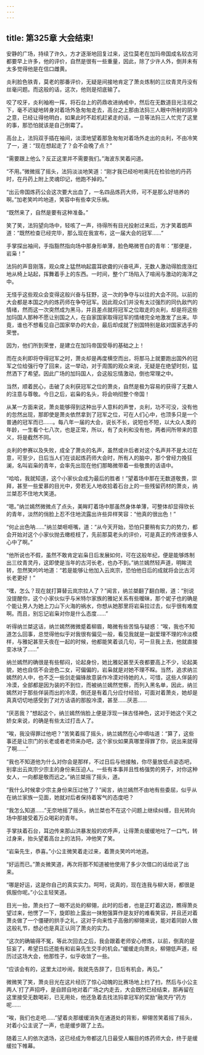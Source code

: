 ```yaml
---
---
---
```

title: 第325章 大会结束!
---



安静的广场，持续了许久，方才逐渐地回复过来，这位莫老在加玛帝国成名较古河都要早上许多，他的评价，自然是很有一些重量，因此，除了少许人外，倒并未有太多觉得他是在信口雌黄。

炎利脸色铁青，莫老的那番评价，无疑是间接地肯定了萧炎炼制的三纹青灵丹没有丝毫问题。而这般的话，这次，他则是彻底输了。

咬了咬牙，炎利袖袍一挥，将石台上的药鼎收进纳戒中，然后在无数道目光注视之下，毫不迟疑地转身对着场外急匆匆走去，高台之上那由法犸三人眼中所射的阴冷之意，已经让得他明白，如果此时不趁机赶紧走的话，一旦等法犸三人忙完了这里的事，那恐怕就该是自己倒霉了。

高台上，法犸双手插在袖间，淡漠地望着那急匆匆对着场外走出的炎利，不由冷笑了一，道：“现在想起走了？会不会晚了点？”

“需要跟上他么？反正这里并不需要我们。”海波东笑着问道。

“不用。”微微摇了摇头，法犸淡淡地笑道：“刚才我已经吩咐奥托在检验他的丹药时，在丹药上附上灵魂印记，他跑不掉的。”

“出云帝国炼药公会这次要大出血了，一名四品炼药大师，可不是那么好培养的啊。”加老笑吟吟地道，笑容中有些幸灾乐祸。

“既然来了，自然是要有这种准备。”

笑了笑，法犸望向场中，轻咳了一声，待得所有目光投射过来后，方才笑着朗声道：“既然检查已经完毕，那么现在我宣布，这一届大会的冠军……”

手掌探出袖间，手指豁然指向场中那身形单薄，脸色略微苍白的青年：“那便是，岩枭！”

法犸的声音刚落，观众席上猛然响起震耳欲聋的兴奋吼声，无数人激动得脸庞涨红地从椅上站起，挥舞着手上的东西。一时间，整个广场陷入了喧闹与激动的海洋之中。

无怪乎这些观众会变得这般兴奋与狂野，这一次的争夺与以往的大会不同。以前的大会都是本国之内的炼药师在争夺冠军。因此观众们并没有太过强烈的同仇敌忾的情绪，然而这一次突然成为黑马，并且差点就将冠军之位取走的炎利，却是将这些加玛国人那种不愿让别国之人，在自家国家取得冠军的情绪完全地激发了出来。毕竟，谁也不想看见自己国家举办的大会，最后却成就了别国特别是敌对国家选手的荣誉。

因为，他们所到荣誉，是建立在加玛帝国受辱的基础之上！

而在炎利即将夺得冠军之时，萧炎却是再度横空而出，将那马上就要跑出国外的冠军之位给强行夺了回来，这一举动，对于周围的观众来说，无疑是在绝望时刻，猛然洒下了希望。因此广场的加玛国人，会这般忘情激动，倒也常理之中。

当然，顺着民心，击破了炎利获冠军之位的萧炎，自然是极为容易的获得了无数人的注意与尊敬。今日之后，岩枭的名头，将会响彻整个帝国！

从某一方面来说，萧炎能够得到这种出乎人意料的声誉，炎利，功不可没，没有他的忽然出现，那即使是萧炎依然拿到了冠军之位，可在人们心中，也顶多只是一个普通的冠军而已……。每八年一届的大会，说长不长，说短也不短，以大众人类的年龄，一生看个七八次，也是正常，所以，有了炎利和没有他，两者间所带来的意义，将是截然不同。

炎利的参赛以及失败，成全了萧炎的名声，虽然或许后者对这个名声并不是太过在意，可至少，日后当人们在谈起炼药师大会时，所有人的脑中，那个曾经力挽狂澜，名叫岩枭的青年，会率先出现在他们那略微带着一些敬畏的话语中。

“哈哈，我就知道，这个小家伙会成为最后的胜者！”望着场中那在无数道敬畏，崇拜，甚至一些爱慕的目光中，旁若无人地收拾着石台上的一些残留药材的萧炎，纳兰桀忍不住地大笑道。

“嗯。”纳兰嫣然微微点了点头，美眸盯着场中那虽然身体单薄，可整体却显得欣长的青年，淡然的俏脸上忍不住地流露出许些异样笑容：“他真的很出色！”

“何止出色呐……”纳兰桀咂咂嘴，道：“从今天开始，恐怕只要稍有实力的势力，都会开始对这个小家伙抛去橄榄枝了，先前那莫老头的评价，可是真正的传进很多人心中了啊。”

“他所说也不假，虽然不敢肯定岩枭日后发展如何，可在这般年纪，便是能够炼制出三纹青灵丹，这即使是当年的古河长老，也办不到。”纳兰嫣然轻声道，明眸流转，忽然笑吟吟地道：“若是能够让他加入云岚宗，恐怕他日后的成就将会比古河长老更好！”

“嘿，怎么？现在就打算替云岚宗拉人了？”闻言，纳兰桀翻了翻白眼，道：“别说没提醒你，这个小家伙似乎与米特尔家族的雅妃关系有些暧昧，那个妮子也的确是个能让男人为她上刀山下火海的祸水，你想从她那里将岩枭拉过去，似乎很有难度啊。而且，别忘记岩枭对你是什么态度……”

听得纳兰桀这话，纳兰嫣然微微蹙着柳眉，略微有些苦恼与疑惑：“唉，我也不知道怎么回事，总觉得他似乎对我很有偏见一般，看见我就是一副爱理不理的冷淡模样，与雅妃甚至夭夜在一起的时候，他都能笑着谈几句，可一旦我上去，他就直接变冰块了……”

纳兰嫣然的确很是有些郁闷，论起身份，她比雅妃甚至夭夜都要高上不少，论起美貌，她也自信不会逊色二女，可偏偏的，岩枭就是对她不理不睬。当然，追求纳兰嫣然的人中，也不乏一些剑走偏锋故意装作冷漠对待她的人，可惜，这些人佯装的冷漠，全部都是因为装的不到位，而被纳兰嫣然觉察，而列入黑名单，因此，纳兰嫣然对于那些佯装而出的冷漠，倒还是有着几分应付经验，可面对着萧炎，她却是真真切切地感受到了对方话语的那股冷漠，甚至……厌恶……

“厌恶我？”想起这个，纳兰嫣然俏脸上便是浮现一抹古怪神色，这对于她这个天之娇女来说，的确是有些太过打击人了。

“唉，我没得罪过他吧？”苦笑着摇了摇头，纳兰嫣然在心中嘀咕道：“算了，这些事还是让宗门的长老或者老师来办吧，这个家伙如果真哪里得罪了你，说出来就得了啊……”

“我也不知道他为什么对你会是那样，不过日后与他接触，你尽量放低点姿态吧，别拿出云岚宗少宗主的身份来压迫人。一些有本事并且性格强势的男子，对你这种女人，一向都是敬而远之。”纳兰桀摇了摇头，道。

“我什么时候拿少宗主身份来压过他了？”闻言，纳兰嫣然不由地有些委屈，似乎从在纳兰家族一见面，她就对后者保持着客气的态度吧？

“我怎么知道……”无奈地摇了摇头，纳兰桀也不在这个问题上继续纠缠，目光转向场中那接受着万众喝彩的青年。

手掌扶着石台，耳边传来那山洪暴发般的欢呼声，让得萧炎缓缓地吐了一口气，转过身来，抬头望着高台上的法犸，冲他笑了笑。

“岩枭先生，恭喜。”小公主微笑着走过来，着萧炎笑吟吟地道。

“好运而已。”萧炎微笑道，再次将那不知道被他使用了多少次借口的话给说了出来。

“哪是好运，这是你自己的真实实力。呵呵，说真的，现在连我与柳大哥，都很是佩服你呢。”小公主轻笑道。

目光一抬，萧炎扫了一眼不远处的柳翎，此时的后者，也是正盯着这边，瞧得萧炎望过来，他愣了一下，旋即脸上露出一抹勉强算作是友好的难看笑容，并且还对着萧炎做了一个僵硬的拱手之礼，这对于向来性子高傲的柳翎来说，能对着同龄人做这般礼节，想必也是真正认同了萧炎的实力。

“这次的确输得不冤，等此次回去之后，我会跟着老师安心修炼，以前，倒真的是狂妄了，希望日后还能有和岩枭先生交手的机会。”缓缓走向萧炎，柳翎低声道，经历过这场大会，他那性子，似乎收敛了一些。

“应该会有的，这里太过吵闹，我就先告辞了，日后有机会，再见。”

微微笑了笑，萧炎目光在这片经历了惊心动魄的比赛场地上扫了扫，然后与小公主两人`打了声招呼，是自顾自地对着广场之内走去，大会既然已经结束，那再留在这里接受无数喝彩，已无用处，他还急着去找法犸拿冠军的奖励“融灵丹”药方呢……

“唉，我们也走吧……”望着炎那缓缓消失在通道处的背影，柳翎苦笑着摇了摇头，对着小公主说了一声，也是缓步跟了上去。

随着三人的依次退场，这已经成为帝都这几日最受人瞩目的炼药师大会，终于是缓缓拉下帷幕。